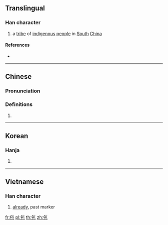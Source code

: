{{character info/new}}
==Translingual==

===Han character===
{{Han char|rn=5|rad=乙|as=04|sn=5|four=80712|canj=OPD|ids=⿱𠂉也}}

# a [[tribe]] of [[indigenous]] [[people]] in [[south|South]] [[China]]

====References====
* {{Han ref|kx=0084.080|hdz=10036.020|uh=340C|ud=13324}}

----

==Chinese==
{{zh-forms}}

===Pronunciation===
{{zh-pron
|m=yí
|c=ji4
|mc=
|oc=
|ma=
|cat=pn
}}

===Definitions===
{{zh-hanzi}}

# {{rfdef|zh}}

----

==Korean==

===Hanja===
{{ko-hanja|hangeul=이|rv=i|mr=i|y=i}}

# {{defn|lang=ko|sort=乙04}}

----

==Vietnamese==

===Han character===
{{vi-hantu|[[đã]]|rs=乙04}}
# [[already]], past marker

[[fr:㐌]]
[[pl:㐌]]
[[th:㐌]]
[[zh:㐌]]